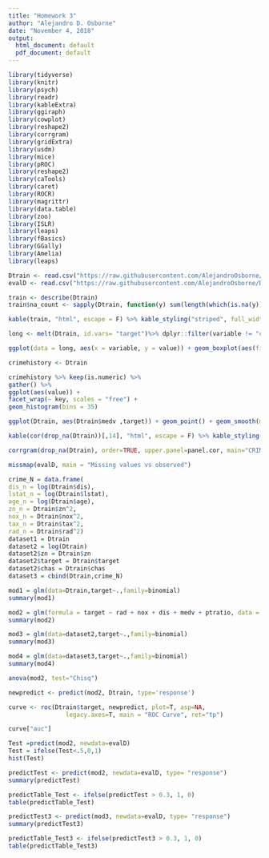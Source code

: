 ---
title: "Homework 3"
author: "Alejandro D. Osborne"
date: "November 4, 2018"
output:
  html_document: default
  pdf_document: default
---

```{r}
library(tidyverse) 
library(knitr)
library(psych)
library(readr)
library(kableExtra)
library(ggiraph)
library(cowplot)
library(reshape2)
library(corrgram)
library(gridExtra)
library(usdm)
library(mice)
library(pROC)
library(reshape2)
library(caTools)
library(caret)
library(ROCR)
library(magrittr)
library(data.table)
library(zoo)
library(ISLR)
library(leaps)
library(fBasics)
library(GGally)
library(Amelia)
library(leaps)
```

```{r}
Dtrain <- read.csv("https://raw.githubusercontent.com/AlejandroOsborne/DATA-621/master/crime-training-data.csv")
evalD <- read.csv("https://raw.githubusercontent.com/AlejandroOsborne/DATA-621/master/crime-evaluation-data.csv")
```


```{r}
train <- describe(Dtrain) 
train$na_count <- sapply(Dtrain, function(y) sum(length(which(is.na(y)))))
```

```{r}
kable(train, "html", escape = F) %>% kable_styling("striped", full_width = T) %>% column_spec(1, bold = T) %>% scroll_box(width = "100%", height = "700px")
```


```{r}
long <- melt(Dtrain, id.vars= "target")%>% dplyr::filter(variable != "chas") %>% mutate(target = as.factor(target))
```


```{r}
ggplot(data = long, aes(x = variable, y = value)) + geom_boxplot(aes(fill = target)) + facet_wrap( ~ variable, scales = "free")
```

```{r}
crimehistory <- Dtrain
```


```{r}
crimehistory %>% keep(is.numeric) %>%
gather() %>%
ggplot(aes(value)) +
facet_wrap(~ key, scales = "free") +
geom_histogram(bins = 35)
```

```{r}
ggplot(Dtrain, aes(Dtrain$medv ,target)) + geom_point() + geom_smooth(method = "glm", method.args = list(family = "binomial"), se = FALSE)
```

```{r}
kable(cor(drop_na(Dtrain))[,14], "html", escape = F) %>% kable_styling("striped", full_width = F) %>% column_spec(1, bold = T) %>% scroll_box(height = "600px")
```

```{r}
corrgram(drop_na(Dtrain), order=TRUE, upper.panel=panel.cor, main="CRIME")
```

```{r}
missmap(evalD, main = "Missing values vs observed")
```


```{r}
crime_N = data.frame(
dis_n = log(Dtrain$dis),
lstat_n = log(Dtrain$lstat),
age_n = log(Dtrain$age),
zn_n = Dtrain$zn^2,
nox_n = Dtrain$nox^2,
tax_n = Dtrain$tax^2,
rad_n = Dtrain$rad^2)
dataset1 = Dtrain
dataset2 = log(Dtrain)
dataset2$zn = Dtrain$zn
dataset2$target = Dtrain$target
dataset2$chas = Dtrain$chas
dataset3 = cbind(Dtrain,crime_N)
```

```{r}
mod1 = glm(data=Dtrain,target~.,family=binomial)
summary(mod1)
```

```{r}
mod2 = glm(formula = target ~ rad + nox + dis + medv + ptratio, data = Dtrain)
summary(mod2)
```

```{r}
mod3 = glm(data=dataset2,target~.,family=binomial)
summary(mod3)
```

```{r}
mod4 = glm(data=dataset3,target~.,family=binomial)
summary(mod4)
```

```{r}
anova(mod2, test="Chisq")
```

```{r}
newpredict <- predict(mod2, Dtrain, type='response')

curve <- roc(Dtrain$target, newpredict, plot=T, asp=NA,
                legacy.axes=T, main = "ROC Curve", ret="tp")
```

```{r}
curve["auc"]
```

```{r}
Test =predict(mod2, newdata=evalD)
Test = ifelse(Test<.5,0,1)
hist(Test)
```

```{r}
predictTest <- predict(mod2, newdata=evalD, type= "response")
summary(predictTest)
```

```{r}
predictTable_Test <- ifelse(predictTest > 0.3, 1, 0) 
table(predictTable_Test)
```

```{r}
predictTest3 <- predict(mod3, newdata=evalD, type= "response")
summary(predictTest3)
```

```{r}
predictTable_Test3 <- ifelse(predictTest3 > 0.3, 1, 0) 
table(predictTable_Test3)
```

